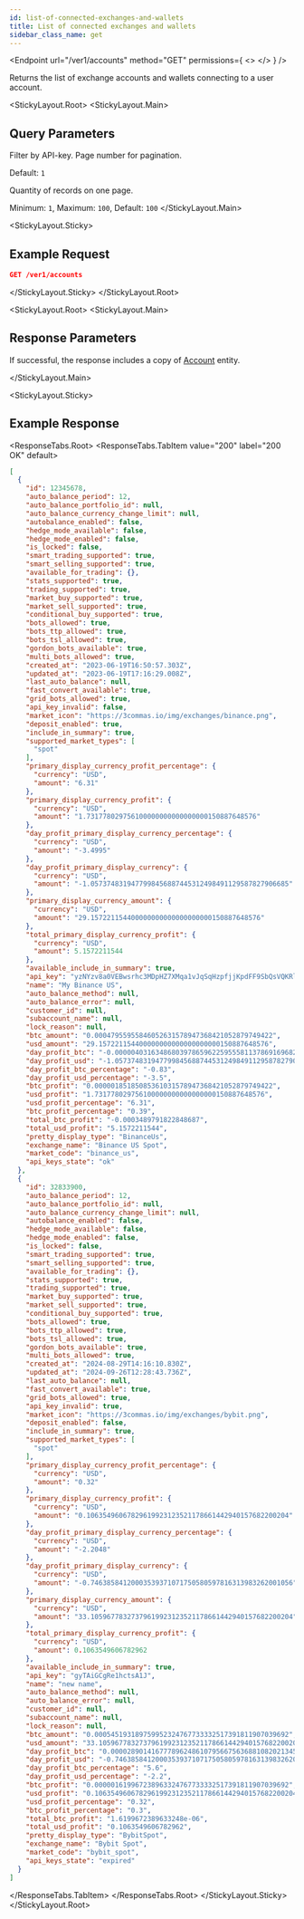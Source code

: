 ```yaml
---
id: list-of-connected-exchanges-and-wallets
title: List of connected exchanges and wallets
sidebar_class_name: get
---
```



<Endpoint
  url="/ver1/accounts"
  method="GET"
  permissions={
    <>
      <Permission title="Permission" description="ACCOUNTS_READ" />
      <Permission title="Security" description="SIGNED" />
    </>
  }
/>

Returns the list of exchange accounts and wallets connecting to a user account.

<StickyLayout.Root>
<StickyLayout.Main>

## Query Parameters

<ApiParam name='api_key' type='string' id="api_key">
  Filter by API-key.
</ApiParam>

<ApiParam name='page' type='integer' id="page">
  Page number for pagination. 
  
  Default: `1`
</ApiParam>

<ApiParam name='per_page' type='integer' id="page">
   Quantity of records on one page.

   Minimum: `1`, Maximum: `100`, Default: `100`
</ApiParam>
</StickyLayout.Main>

<StickyLayout.Sticky>

## Example Request

```json
GET /ver1/accounts
```
</StickyLayout.Sticky>
</StickyLayout.Root>

<StickyLayout.Root>
<StickyLayout.Main>

## Response Parameters 

If successful, the response includes a copy of [Account](/account/0_account_entity.mdx) entity.

</StickyLayout.Main>


<StickyLayout.Sticky>
## Example Response
<ResponseTabs.Root>
<ResponseTabs.TabItem value="200" label="200 OK" default>

```json
[
  {
    "id": 12345678,
    "auto_balance_period": 12,
    "auto_balance_portfolio_id": null,
    "auto_balance_currency_change_limit": null,
    "autobalance_enabled": false,
    "hedge_mode_available": false,
    "hedge_mode_enabled": false,
    "is_locked": false,
    "smart_trading_supported": true,
    "smart_selling_supported": true,
    "available_for_trading": {},
    "stats_supported": true,
    "trading_supported": true,
    "market_buy_supported": true,
    "market_sell_supported": true,
    "conditional_buy_supported": true,
    "bots_allowed": true,
    "bots_ttp_allowed": true,
    "bots_tsl_allowed": true,
    "gordon_bots_available": true,
    "multi_bots_allowed": true,
    "created_at": "2023-06-19T16:50:57.303Z",
    "updated_at": "2023-06-19T17:16:29.008Z",
    "last_auto_balance": null,
    "fast_convert_available": true,
    "grid_bots_allowed": true,
    "api_key_invalid": false,
    "market_icon": "https://3commas.io/img/exchanges/binance.png",
    "deposit_enabled": true,
    "include_in_summary": true,
    "supported_market_types": [
      "spot"
    ],
    "primary_display_currency_profit_percentage": {
      "currency": "USD",
      "amount": "6.31"
    },
    "primary_display_currency_profit": {
      "currency": "USD",
      "amount": "1.731778029756100000000000000000150887648576"
    },
    "day_profit_primary_display_currency_percentage": {
      "currency": "USD",
      "amount": "-3.4995"
    },
    "day_profit_primary_display_currency": {
      "currency": "USD",
      "amount": "-1.0573748319477998456887445312498491129587827906685"
    },
    "primary_display_currency_amount": {
      "currency": "USD",
      "amount": "29.157221154400000000000000000000150887648576"
    },
    "total_primary_display_currency_profit": {
      "currency": "USD",
      "amount": 5.1572211544
    },
    "available_include_in_summary": true,
    "api_key": "yzNYzv8a0VEBwsrhc3MDpHZ7XMqa1vJqSqHzpfjjKpdFF9SbQsVQKRl3hKNyZU45",
    "name": "My Binance US",
    "auto_balance_method": null,
    "auto_balance_error": null,
    "customer_id": null,
    "subaccount_name": null,
    "lock_reason": null,
    "btc_amount": "0.00047955955846052631578947368421052879749422",
    "usd_amount": "29.157221154400000000000000000000150887648576",
    "day_profit_btc": "-0.000004031634868039786596225955581137869169682309539066",
    "day_profit_usd": "-1.0573748319477998456887445312498491129587827906685",
    "day_profit_btc_percentage": "-0.83",
    "day_profit_usd_percentage": "-3.5",
    "btc_profit": "0.00000185185085361031578947368421052879749422",
    "usd_profit": "1.731778029756100000000000000000150887648576",
    "usd_profit_percentage": "6.31",
    "btc_profit_percentage": "0.39",
    "total_btc_profit": "-0.0003489791822848687",
    "total_usd_profit": "5.1572211544",
    "pretty_display_type": "BinanceUs",
    "exchange_name": "Binance US Spot",
    "market_code": "binance_us",
    "api_keys_state": "ok"
  },
  {
    "id": 32833900,
    "auto_balance_period": 12,
    "auto_balance_portfolio_id": null,
    "auto_balance_currency_change_limit": null,
    "autobalance_enabled": false,
    "hedge_mode_available": false,
    "hedge_mode_enabled": false,
    "is_locked": false,
    "smart_trading_supported": true,
    "smart_selling_supported": true,
    "available_for_trading": {},
    "stats_supported": true,
    "trading_supported": true,
    "market_buy_supported": true,
    "market_sell_supported": true,
    "conditional_buy_supported": true,
    "bots_allowed": true,
    "bots_ttp_allowed": true,
    "bots_tsl_allowed": true,
    "gordon_bots_available": true,
    "multi_bots_allowed": true,
    "created_at": "2024-08-29T14:16:10.830Z",
    "updated_at": "2024-09-26T12:28:43.736Z",
    "last_auto_balance": null,
    "fast_convert_available": true,
    "grid_bots_allowed": true,
    "api_key_invalid": true,
    "market_icon": "https://3commas.io/img/exchanges/bybit.png",
    "deposit_enabled": false,
    "include_in_summary": true,
    "supported_market_types": [
      "spot"
    ],
    "primary_display_currency_profit_percentage": {
      "currency": "USD",
      "amount": "0.32"
    },
    "primary_display_currency_profit": {
      "currency": "USD",
      "amount": "0.10635496067829619923123521178661442940157682200204"
    },
    "day_profit_primary_display_currency_percentage": {
      "currency": "USD",
      "amount": "-2.2048"
    },
    "day_profit_primary_display_currency": {
      "currency": "USD",
      "amount": "-0.74638584120003539371071750580597816313983262001056"
    },
    "primary_display_currency_amount": {
      "currency": "USD",
      "amount": "33.10596778327379619923123521178661442940157682200204"
    },
    "total_primary_display_currency_profit": {
      "currency": "USD",
      "amount": 0.1063549606782962
    },
    "available_include_in_summary": true,
    "api_key": "gyTAiGCgRe1hctsA1J",
    "name": "new name",
    "auto_balance_method": null,
    "auto_balance_error": null,
    "customer_id": null,
    "subaccount_name": null,
    "lock_reason": null,
    "btc_amount": "0.000545193189759952324767733332517391811907039692",
    "usd_amount": "33.10596778327379619923123521178661442940157682200204",
    "day_profit_btc": "0.000028901416777896248610795667563688108202134512253672",
    "day_profit_usd": "-0.74638584120003539371071750580597816313983262001056",
    "day_profit_btc_percentage": "5.6",
    "day_profit_usd_percentage": "-2.2",
    "btc_profit": "0.000001619967238963324767733332517391811907039692",
    "usd_profit": "0.10635496067829619923123521178661442940157682200204",
    "usd_profit_percentage": "0.32",
    "btc_profit_percentage": "0.3",
    "total_btc_profit": "1.6199672389633248e-06",
    "total_usd_profit": "0.1063549606782962",
    "pretty_display_type": "BybitSpot",
    "exchange_name": "Bybit Spot",
    "market_code": "bybit_spot",
    "api_keys_state": "expired"
  }
]
```
  </ResponseTabs.TabItem>
</ResponseTabs.Root>
</StickyLayout.Sticky>
</StickyLayout.Root>

